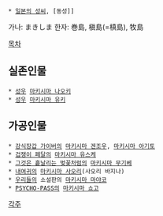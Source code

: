  * [[일본의 성씨]], [동성]]

가나: まきしま
한자: 巻島, 槇島(=槙島), 牧島 


[[목차]]

== 실존인물 ==
 * [[성우]] [[마키시마 나오키]]
 * [[성우]] [[마키시마 유키]]

== 가공인물 ==
 * [[강식장갑 가이버]]의 [[마키시마 겐조우]], [[마키시마 아기토]]
 * [[겁쟁이 페달]]의 [[마키시마 유스케]]
 * [[그것은 흩날리는 벚꽃처럼]]의 [[마키시마 무기베]]
 * [[내여귀]]의 [[마키시마 사오리]](사오리 바지나)
 * [[우리들의]] 소설판의 [[마키시마 마야코]]
 * [[PSYCHO-PASS]]의 [[마키시마 쇼고]]


[[각주]]
